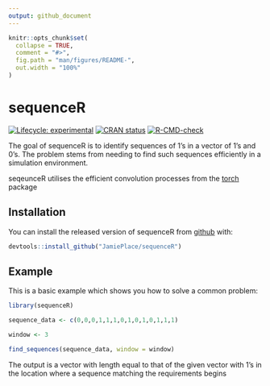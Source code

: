```yaml
---
output: github_document
---
```


<!-- README.md is generated from README.Rmd. Please edit that file -->

```r
knitr::opts_chunk$set(
  collapse = TRUE,
  comment = "#>",
  fig.path = "man/figures/README-",
  out.width = "100%"
)
```

# sequenceR

<!-- badges: start -->
[![Lifecycle: experimental](https://img.shields.io/badge/lifecycle-experimental-orange.svg)](https://lifecycle.r-lib.org/articles/stages.html#experimental)
[![CRAN status](https://www.r-pkg.org/badges/version/sequenceR)](https://CRAN.R-project.org/package=sequenceR)
[![R-CMD-check](https://github.com/JamiePlace/sequenceR/workflows/R-CMD-check/badge.svg)](https://github.com/JamiePlace/sequenceR/actions)
<!-- badges: end -->

The goal of sequenceR is to identify sequences of 1's in a vector of 1's and 0's. The problem stems from needing to find such sequences efficiently in a simulation environment. 

seqeunceR utilises the efficient convolution processes from the [torch](https://torch.mlverse.org/packages/) package 

## Installation

You can install the released version of sequenceR from [github](https://github.com/JamiePlace/sequenceR) with:

``` r
devtools::install_github("JamiePlace/sequenceR")
```

## Example

This is a basic example which shows you how to solve a common problem:

```r
library(sequenceR)

sequence_data <- c(0,0,0,1,1,1,0,1,0,1,0,1,1,1)

window <- 3

find_sequences(sequence_data, window = window)
```

The output is a vector with length equal to that of the given vector with 1's in the location where a sequence matching the requirements begins
